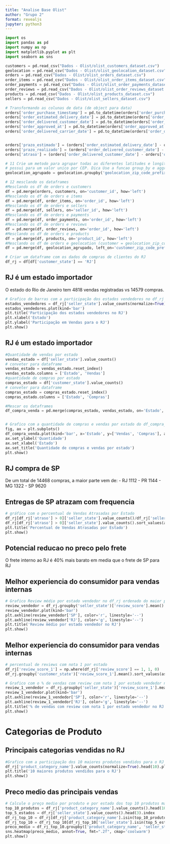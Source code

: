 ```yaml
---
title: "Analise Base Olist"
author: "Grupo 2"
format: revealjs
jupyter: python3
---
```


```python
import os
import pandas as pd
import numpy as np
import matplotlib.pyplot as plt
import seaborn as sns

customers = pd.read_csv("Dados - Olist/olist_customers_dataset.csv")
geolocation = pd.read_csv("Dados - Olist/olist_geolocation_dataset.csv")
orders = pd.read_csv("Dados - Olist/olist_orders_dataset.csv")
order_items = pd.read_csv("Dados - Olist/olist_order_items_dataset.csv")
order_payments = pd.read_csv("Dados - Olist/olist_order_payments_dataset.csv")
order_reviews = pd.read_csv("Dados - Olist/olist_order_reviews_dataset.csv")
products = pd.read_csv("Dados - Olist/olist_products_dataset.csv")
sellers = pd.read_csv("Dados - Olist/olist_sellers_dataset.csv")
```

```python
# Transformando as colunas de data (de object para data)
orders['order_purchase_timestamp'] = pd.to_datetime(orders['order_purchase_timestamp'])
orders['order_estimated_delivery_date'] = pd.to_datetime(orders['order_estimated_delivery_date'])
orders['order_delivered_customer_date'] = pd.to_datetime(orders['order_delivered_customer_date'])
orders['order_approved_at'] = pd.to_datetime(orders['order_approved_at'])
orders['order_delivered_carrier_date'] = pd.to_datetime(orders['order_delivered_carrier_date'])


orders['prazo_estimado'] = (orders['order_estimated_delivery_date'] - orders['order_approved_at']).dt.days
orders['prazo_realizado'] = (orders['order_delivered_customer_date'] - orders['order_approved_at']).dt.days
orders['atraso'] = (orders['order_delivered_customer_date'] - orders['order_estimated_delivery_date']).dt.days

```

```python
# 11 Crie um metodo para agrupar todas as diferentes latitudes e longitudes que um determinado CEP
# possui para um valor unico por CEP. Dica Use a funcao group_by e aggragate
geolocation_agrupado = geolocation.groupby('geolocation_zip_code_prefix').agg({'geolocation_lat':'mean', 'geolocation_lng':'mean'}).reset_index()
```

```python
# 12 mesclando os dataframes
#Mesclando os df de orders e customers
df = pd.merge(orders, customers, on='customer_id', how='left')
#Mesclando os df de orders e items
df = pd.merge(df, order_items, on='order_id', how='left')
#Mesclando os df de orders e sellers
df = pd.merge(df, sellers, on='seller_id', how='left')
#Mesclando os df de orders e payments
df = pd.merge(df, order_payments, on='order_id', how='left')
#Mesclando os df de orders e reviews
df = pd.merge(df, order_reviews, on='order_id', how='left')
#Mesclando os df de orders e products
df = pd.merge(df, products, on='product_id', how='left')
#Mesclando os df de orders e geolocation (customer = geolocation_zip_code_prefix_x)
df = pd.merge(df, geolocation_agrupado, left_on='customer_zip_code_prefix', right_on='geolocation_zip_code_prefix' , how='left')
```

```python
# Criar um dataframe com os dados de compras de clientes do RJ
df_rj = df[df['customer_state'] == 'RJ']
```

## RJ é um estado importador
O estado do Rio de Janeiro tem 4818 vendas registradas vs 14579 compras.

```python
# Grafico de barras com a participação dos estados vendedores no df_rj ordenado do maior para o menor. Colocar um título e um label para o eixo x e eixo y
estados_vendedores = df_rj['seller_state'].value_counts(normalize=True)*100
estados_vendedores.plot(kind='bar')
plt.title('Participação dos estados vendedores no RJ')
plt.xlabel('Estado')
plt.ylabel('Participação em Vendas para o RJ')
plt.show()
```

## RJ é um estado importador

```python
#Quantidade de vendas por estado
vendas_estado = df['seller_state'].value_counts()
# conveter para dataframe
vendas_estado = vendas_estado.reset_index()
vendas_estado.columns = ['Estado', 'Vendas']
#quantidade de compras por estado
compras_estado = df['customer_state'].value_counts()
# conveter para dataframe
compras_estado = compras_estado.reset_index()
compras_estado.columns = ['Estado', 'Compras']

#Mescar os dataframes
df_compra_venda = pd.merge(compras_estado, vendas_estado, on='Estado', how='left')


# Grafico com a quantidade de compras e vendas por estado do df_compra_venda
fig, ax = plt.subplots()
df_compra_venda.plot(kind='bar', x='Estado', y=['Vendas', 'Compras'], ax=ax)
ax.set_ylabel('Quantidade')
ax.set_xlabel('Estado')
ax.set_title('Quantidade de compras e vendas por estado')
plt.show()
```

## RJ compra de SP
De um total de 14468 compras, a maior parte vem de:
 - RJ 1112
 - PR 1144
 - MG 1322
 - SP 9620

## Entregas de SP atrazam com frequencia

```python
# gráfico com o percentual de Vendas Atrasadas por Estado
df_rj[df_rj['atraso'] > 0]['seller_state'].value_counts()/df_rj['seller_state'].value_counts()*100
df_rj[df_rj['atraso'] > 0]['seller_state'].value_counts().sort_values(ascending=False).plot(kind='bar')
plt.title('Percentual de Vendas Atrasadas por Estado')
plt.show()
```

## Potencial reducao no preco pelo frete
O frete interno ao RJ é 40% mais barato em media que o frete de SP para RJ

## Melhor experiencia do consumidor para vendas internas

```python
# Grafico Review médio por estado vendedor no df_rj ordenado do maior para o menor. Destacar as barras dos estados de SP e RJ
review_vendedor = df_rj.groupby('seller_state')['review_score'].mean().sort_values(ascending=False)
review_vendedor.plot(kind='bar')
plt.axhline(review_vendedor['SP'], color='r', linestyle='--')
plt.axhline(review_vendedor['RJ'], color='g', linestyle='--')
plt.title('Review médio por estado vendedor no RJ')
plt.show()
```

## Melhor experiencia do consumidor para vendas internas

```python
# percentual de reviews com nota 1 por estado
df_rj['review_score_1'] = np.where(df_rj['review_score'] == 1, 1, 0)
df_rj.groupby('customer_state')['review_score_1'].mean().sort_values(ascending=False)

# Grafico com o % de vendas com review com nota 1 por estado vendedor no df_rj ordenado do maior para o menor. Destacar as barras dos estados de SP e RJ
review_1_vendedor = df_rj.groupby('seller_state')['review_score_1'].mean().sort_values(ascending=False)
review_1_vendedor.plot(kind='bar')
plt.axhline(review_1_vendedor['SP'], color='r', linestyle='--')
plt.axhline(review_1_vendedor['RJ'], color='g', linestyle='--')
plt.title('% de vendas com review com nota 1 por estado vendedor no RJ')
plt.show()
```

# Categorias de Produto
## Principais categorias vendidas no RJ

```python
#Grafico com a participação dos 10 maiores produtos vendidos para o RJ com titulo
df_rj['product_category_name'].value_counts(normalize=True).head(10).plot(kind='bar')
plt.title('10 maiores produtos vendidos para o RJ')
plt.show()
```

## Preco medio das principais vendas

```python
# Calcule o preço medio por produto e por estado dos top 10 produtos mais vendidos e dos top 3 estados vendedores no df_rj e plote numa matrix de calor
top_10_produtos = df_rj['product_category_name'].value_counts().head(10).index
top_5_estados = df_rj['seller_state'].value_counts().head(3).index
df_rj_top_10 = df_rj[df_rj['product_category_name'].isin(top_10_produtos)]
df_rj_top_10 = df_rj_top_10[df_rj_top_10['seller_state'].isin(top_5_estados)]
preco_medio = df_rj_top_10.groupby(['product_category_name', 'seller_state'])['price'].mean().unstack()
sns.heatmap(preco_medio, annot=True, fmt=".2f", cmap='coolwarm')
plt.show()
```
